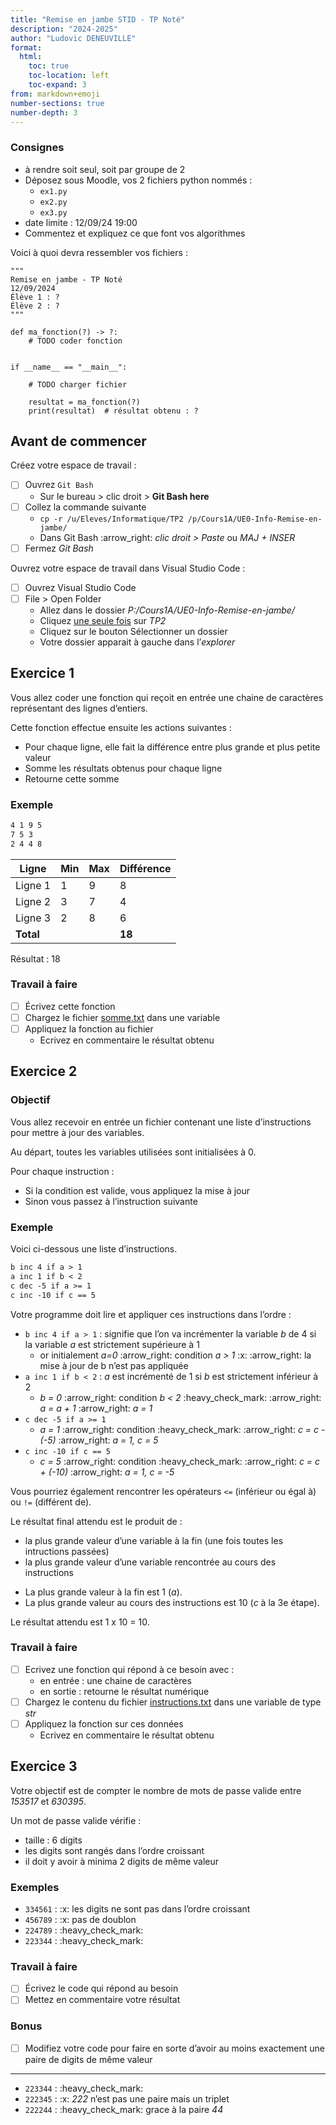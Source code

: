 ```yaml
---
title: "Remise en jambe STID - TP Noté"
description: "2024-2025"
author: "Ludovic DENEUVILLE"
format:
  html:
    toc: true
    toc-location: left
    toc-expand: 3
from: markdown+emoji
number-sections: true
number-depth: 3
---
```



### Consignes {.unnumbered}

- à rendre soit seul, soit par groupe de 2
- Déposez sous Moodle, vos 2 fichiers python nommés : 
  - `ex1.py`
  - `ex2.py`
  - `ex3.py`
- date limite : 12/09/24 19:00
- Commentez et expliquez ce que font vos algorithmes


Voici à quoi devra ressembler vos fichiers :

```.python
"""
Remise en jambe - TP Noté
12/09/2024
Élève 1 : ?
Élève 2 : ?
"""

def ma_fonction(?) -> ?:
    # TODO coder fonction


if __name__ == "__main__":

    # TODO charger fichier

    resultat = ma_fonction(?)
    print(resultat)  # résultat obtenu : ?
```


## Avant de commencer {.unnumbered}

Créez votre espace de travail :

- [ ] Ouvrez `Git Bash`
  - Sur le bureau > clic droit > **Git Bash here**
- [ ] Collez la commande suivante
  - `cp -r /u/Eleves/Informatique/TP2 /p/Cours1A/UE0-Info-Remise-en-jambe/`
  - Dans Git Bash :arrow_right: *clic droit > Paste* ou *MAJ + INSER*
- [ ] Fermez *Git Bash*

Ouvrez votre espace de travail dans Visual Studio Code :

- [ ] Ouvrez Visual Studio Code
- [ ] File > Open Folder
  - Allez dans le dossier *P:/Cours1A/UE0-Info-Remise-en-jambe/*
  - Cliquez [une seule fois]{.underline} sur *TP2*
  - Cliquez sur le bouton [Sélectionner un dossier]{.text-like-button}
  - Votre dossier apparait à gauche dans l'*explorer*

## Exercice 1

Vous allez coder une fonction qui reçoit en entrée une chaine de caractères représentant des lignes d'entiers.

Cette fonction effectue ensuite les actions suivantes : 

- Pour chaque ligne, elle fait la différence entre plus grande et plus petite valeur
- Somme les résultats obtenus pour chaque ligne
- Retourne cette somme

### Exemple

```.txt
4 1 9 5
7 5 3
2 4 4 8
```

| Ligne     | Min | Max | Différence |
|-----------|-----|-----|------------|
| Ligne 1   | 1   | 9   | 8          |
| Ligne 2   | 3   | 7   | 4          |
| Ligne 3   | 2   | 8   | 6          |
| **Total** |     |     | **18**     |

::: {.callout-note}
Résultat : 18
:::

### Travail à faire

- [ ] Écrivez cette fonction
- [ ] Chargez le fichier [somme.txt](./data/somme.txt){target="_blank"} dans une variable
- [ ] Appliquez la fonction au fichier
  - Ecrivez en commentaire le résultat obtenu


## Exercice 2

### Objectif

Vous allez recevoir en entrée un fichier contenant une liste d'instructions pour mettre à jour des variables.

Au départ, toutes les variables utilisées sont initialisées à 0.

Pour chaque instruction :

- Si la condition est valide, vous appliquez la mise à jour
- Sinon vous passez à l'instruction suivante

### Exemple

Voici ci-dessous une liste d'instructions.

```.txt
b inc 4 if a > 1
a inc 1 if b < 2
c dec -5 if a >= 1
c inc -10 if c == 5
```

Votre programme doit lire et appliquer ces instructions dans l'ordre :

- `b inc 4 if a > 1` : signifie que l'on va incrémenter la variable *b* de 4 si la variable *a* est strictement supérieure à 1
  - or initialement *a=0* :arrow_right: condition *a > 1* :x: :arrow_right: la mise à jour de b n'est pas appliquée
- `a inc 1 if b < 2` : *a* est incrémenté de 1 si *b* est strictement inférieur à 2
  - *b = 0* :arrow_right: condition *b < 2* :heavy_check_mark: :arrow_right: *a = a + 1* :arrow_right: *a = 1*
- `c dec -5 if a >= 1`
  - *a = 1* :arrow_right: condition :heavy_check_mark: :arrow_right: *c = c - (-5)* :arrow_right: *a = 1, c = 5*
- `c inc -10 if c == 5`
  - *c = 5* :arrow_right: condition :heavy_check_mark: :arrow_right: *c = c + (-10)* :arrow_right: *a = 1, c = -5*

Vous pourriez également rencontrer les opérateurs `<=` (inférieur ou égal à) ou `!=` (différent de).

Le résultat final attendu est le produit de :

- la plus grande valeur d'une variable à la fin (une fois toutes les intructions passées)
- la plus grande valeur d'une variable rencontrée au cours des instructions


::: {.callout-note title="Dans l'exemple"}
- La plus grande valeur à la fin est 1 (*a*).
- La plus grande valeur au cours des instructions est 10 (*c* à la 3e étape).

Le résultat attendu est 1 x 10 = 10.
:::

### Travail à faire

- [ ] Ecrivez une fonction qui répond à ce besoin avec :
  - en entrée : une chaine de caractères 
  - en sortie : retourne le résultat numérique
- [ ] Chargez le contenu du fichier [instructions.txt](./data/instructions.txt){target="_blank"} dans une variable de type *str*
- [ ] Appliquez la fonction sur ces données
  - Ecrivez en commentaire le résultat obtenu


## Exercice 3

Votre objectif est de compter le nombre de mots de passe valide entre *153517* et *630395*.

Un mot de passe valide vérifie :

- taille : 6 digits
- les digits sont rangés dans l'ordre croissant
- il doit y avoir à minima 2 digits de même valeur

### Exemples

- `334561` : :x: les digits ne sont pas dans l'ordre croissant
- `456789` : :x: pas de doublon
- `224789` : :heavy_check_mark:
- `223344` : :heavy_check_mark:

### Travail à faire

- [ ] Écrivez le code qui répond au besoin
- [ ] Mettez en commentaire votre résultat

### Bonus

- [ ] Modifiez votre code pour faire en sorte d'avoir au moins exactement une paire de digits de même valeur

---

- `223344` : :heavy_check_mark:
- `222345` : :x: *222* n'est pas une paire mais un triplet
- `222244` : :heavy_check_mark: grace à la paire *44*
